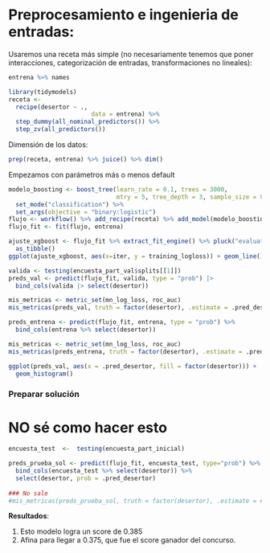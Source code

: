 # Preprocesamiento e ingenieria de entradas:


Usaremos una receta más simple (no necesariamente tenemos que poner interacciones,
categorización de entradas, transformaciones no lineales):
```r
entrena %>% names
```


```r
library(tidymodels)
receta <- 
  recipe(desertor ~ .,
                       data = entrena) %>%
  step_dummy(all_nominal_predictors()) %>%
  step_zv(all_predictors())
```

Dimensión de los datos:

```r
prep(receta, entrena) %>% juice() %>% dim()
```


Empezamos con parámetros más o menos default

```r
modelo_boosting <- boost_tree(learn_rate = 0.1, trees = 3000, 
                              mtry = 5, tree_depth = 3, sample_size = 0.8) %>%
  set_mode("classification") %>% 
  set_args(objective = "binary:logistic")
flujo <- workflow() %>% add_recipe(receta) %>% add_model(modelo_boosting)
flujo_fit <- fit(flujo, entrena)
```

```r
ajuste_xgboost <- flujo_fit %>% extract_fit_engine() %>% pluck("evaluation_log") %>%
  as_tibble()
ggplot(ajuste_xgboost, aes(x=iter, y = training_logloss)) + geom_line()
```




```r
valida <- testing(encuesta_part_val$splits[[1]])
preds_val <- predict(flujo_fit, valida, type = "prob") |> 
  bind_cols(valida |> select(desertor))
```


```r
mis_metricas <- metric_set(mn_log_loss, roc_auc)
mis_metricas(preds_val, truth = factor(desertor), .estimate = .pred_desertor, event_level = "first")
```

```r
preds_entrena <- predict(flujo_fit, entrena, type = "prob") %>% 
  bind_cols(entrena %>% select(desertor))
```


```r
mis_metricas <- metric_set(mn_log_loss, roc_auc)
mis_metricas(preds_entrena, truth = factor(desertor), .estimate = .pred_desertor, event_level = "first")
```
```r
ggplot(preds_val, aes(x = .pred_desertor, fill = factor(desertor))) + 
  geom_histogram()
```



### Preparar solución
# NO sé como hacer esto


```r
encuesta_test  <-  testing(encuesta_part_inicial)

preds_prueba_sol <- predict(flujo_fit, encuesta_test, type="prob") %>% 
  bind_cols(encuesta_test %>% select(desertor)) %>%
  select(desertor, prob = .pred_desertor)
  
### No sale
#mis_metricas(preds_prueba_sol, truth = factor(desertor), .estimate = #.pred_desertor, event_level = "first")
```

**Resultados**:

1. Esto modelo logra un score de 0.385
2. Afina para llegar a 0.375, que fue el score ganador del concurso.